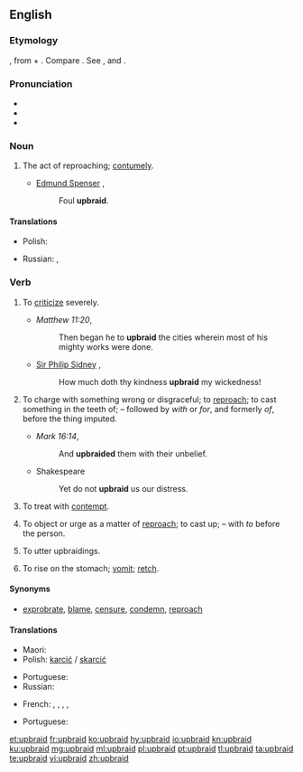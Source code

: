 {{was wotd|2007|March|7}}
==English==

===Etymology===
{{etyl|ang|en}} {{term|upbreiden|lang=ang}}, from {{term|upp||up|lang=ang}} + {{term|bregdan||to draw, twist, weave; the kindred|lang=ang}}. Compare {{etyl|is|en}} {{term|bregða||to draw, brandish, braid, deviate from, change, break off, upbraid|lang=is}}. See {{term|up}}, and {{term|braid}} {{qualifier|transitive}}.

===Pronunciation===
* {{IPA|/ˌʌpˈbɹeɪd/|lang=en}}
* {{audio|en-us-upbraid.ogg|Audio (US)|lang=en}}
* {{rhymes|eɪd|lang=en}}

===Noun===
{{en-noun|-}}

# {{context|obsolete|lang=en}} The act of reproaching; [[contumely]].
#* [[w:Edmund Spenser|Edmund Spenser]] {{rfdate}},
#*: Foul '''upbraid'''.

====Translations====
{{trans-top|The act of reproaching}}
* Polish: {{t|pl|skarcenie|n}}
{{trans-mid}}
* Russian: {{t+|ru|укоризна|f|tr=ukorízna|sc=Cyrl}}, {{t+|ru|укор|m|tr=ukór|sc=Cyrl}}
{{trans-bottom}}

===Verb===
{{en-verb}}

# {{context|transitive|lang=en}} To [[criticize]] severely.
#* ''Matthew 11:20'',
#*: Then began he to '''upbraid''' the cities wherein most of his mighty works were done.
#* [[w:Philip Sidney|Sir Philip Sidney]] {{rfdate}},
#*: How much doth thy kindness '''upbraid''' my wickedness!
# {{context|transitive|archaic|lang=en}} To charge with something wrong or disgraceful; to [[reproach]]; to cast something in the teeth of; – followed by ''with'' or ''for'', and formerly ''of'', before the thing imputed.
#* ''Mark 16:14'',
#*: And '''upbraided''' them with their unbelief.
#* Shakespeare
#*: Yet do not '''upbraid''' us our distress.
# {{context|obsolete|lang=en}} To treat with [[contempt]].
#: {{rfquotek|Spenser}}
# {{context|obsolete|lang=en}} To object or urge as a matter of [[reproach]]; to cast up; – with ''to'' before the person.
#: {{rfquotek|Francis Bacon}}
# {{context|archaic|intransitive|lang=en}} To utter upbraidings.
# {{context|UK|_|dialectal|Northern England|lang=en}} To rise on the stomach; [[vomit]]; [[retch]].

====Synonyms====
* [[exprobrate]], [[blame]], [[censure]], [[condemn]], [[reproach]]

====Translations====
{{trans-top|to charge with something wrong or disgraceful}}
* Maori: {{t|mi|toheriri}}
* Polish: [[karcić]] / [[skarcić]]
{{trans-mid}}
* Portuguese: {{t+|pt|reprovar}}
* Russian: {{t+|ru|укорять|n|tr=ukor'át'|sc=Cyrl}}
{{trans-bottom}}

{{trans-top|to reprove}}
* French: {{t+|fr|gronder}}, {{t+|fr|reprendre}}, {{t+|fr|reprocher}}, {{t+|fr|réprimander}}, {{t+|fr|sermonner}}
{{trans-mid}}
* Portuguese: {{t+|pt|reprovar}}
{{trans-bottom}}

[[et:upbraid]]
[[fr:upbraid]]
[[ko:upbraid]]
[[hy:upbraid]]
[[io:upbraid]]
[[kn:upbraid]]
[[ku:upbraid]]
[[mg:upbraid]]
[[ml:upbraid]]
[[pl:upbraid]]
[[pt:upbraid]]
[[tl:upbraid]]
[[ta:upbraid]]
[[te:upbraid]]
[[vi:upbraid]]
[[zh:upbraid]]